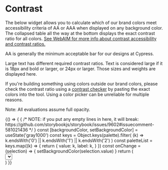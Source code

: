 

# Contrast

<Meta title="Intro/Contrast" />

The below widget allows you to calculate which of our brand colors meet accessibility criteria of AA or AAA when displayed on any background color. The collapsed table all the way at the bottom displays the exact contrast ratio for all colors. [See WebAIM for more info about contrast accessibility and contrast ratios.](https://webaim.org/articles/contrast/)

AA is generally the minimum acceptable bar for our designs at Cypress.

Large text has different required contrast ratios. Text is considered large if it is 18px and bold or larger, or 24px or larger. Those sizes and weights are displayed here.

If you're building something using colors outside our brand colors, please check the contrast ratio using a [contrast checker](https://webaim.org/resources/contrastchecker/) by pasting the exact colors into the tool. Using a color picker can be unreliable for multiple reasons.

Note: All evaluations assume full opacity.

<Preview>
  <Story name="Contrast">
    {() => {
      {
        /* NOTE: if you put any empty lines in here, it will break: https://github.com/storybookjs/storybook/issues/9602#issuecomment-581021436 */
      }
      const [backgroundColor, setBackgroundColor] = useState('gray1000')
      const keys = Object.keys(palette).filter(
        (k) => k.endsWith('0') || k.endsWith('1') || k.endsWith('2')
      )
      const paletteList = keys.map((k) => {
        return {
          value: k,
          label: k,
        }
      })
      const onChange = (selection) => {
        setBackgroundColor(selection.value)
      }
      return (
        <div>
          <FormGroup
            label="Choose background color"
            description="grayA1 is white and grayA2 is black"
            style={{
              border: `2px solid ${palette.jade400}`,
              marginBottom: '48px',
            }}
          >
            <Select
              options={paletteList}
              defaultValue={{ value: 'gray1000', label: 'gray1000' }}
              onChange={onChange}
            />
          </FormGroup>
          <div>
            <Contrast background={backgroundColor} />
            <ContrastFullTable background={backgroundColor} />
          </div>
        </div>
      )
    }}
  </Story>
</Preview>
